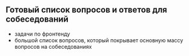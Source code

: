 ## Готовый список вопросов и ответов для собеседований

-  задачи по фронтенду
-  большой список вопросов, который покрывает основную массу вопросов на собеседованиях